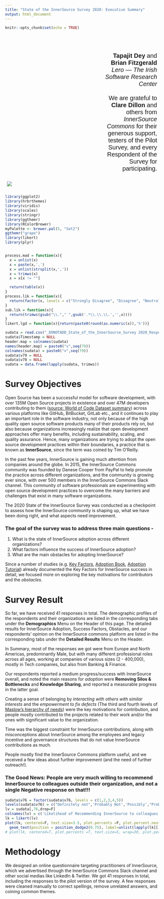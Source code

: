 ```yaml
---
title: "State of the InnerSource Survey 2020: Executive Summary"
output: html_document
---
```


```r
knitr::opts_chunk$set(echo = TRUE)
```
<style type="text/css">
.main-container {
  max-width: 1200px;
  margin-left: auto;
  margin-right: auto;
  font-size: 120%;

}
.tg  {border-collapse:collapse;border-spacing:0;}
.tg td{border-color:black;border-style:solid;border-width:1px;font-family:Arial, sans-serif;font-size:14px;
  overflow:hidden;padding:10px 5px;word-break:normal;}
.tg th{border-color:black;border-style:solid;border-width:1px;font-family:Arial, sans-serif;font-size:14px;
  font-weight:normal;overflow:hidden;padding:10px 5px;word-break:normal;}
.tg .tg-zv4m{border-color:#ffffff;text-align:left;vertical-align:bottom}
.tg .tg-mfl2{border-color:#ffffff;font-family:Verdana, Geneva, sans-serif !important;;font-size:20px;text-align:right;vertical-align:bottom}
</style>
<table class="tg" style="width:100%">
<tbody>
  <tr>
    <td class="tg-zv4m" style="width:60%"><img src='image.png'></td>
    <td class="tg-mfl2" style="width:40%"><span style="font-weight:bold"><br></br>**Tapajit Dey**</span> and <span style="font-weight:bold">**Brian Fitzgerald**</span> <br><span style="font-style:italic">*Lero --- The Irish Software Research Center*</span><br></br> We are grateful to <span style="font-weight:bold">**Clare Dillon**</span> and others from <span style="font-style:italic">*InnerSource Commons*</span> for their generous support, testers of the Pilot Survey, and every Respondent of the Survey for participating.<br><br></br></td>
  </tr>
</tbody>
</table>

```r
library(ggplot2)
library(hrbrthemes)
library(viridis)
library(scales)
library(stringr)
library(ggthemr)
library(RColorBrewer)
myPalette <- brewer.pal(5, "Set2") 
ggthemr("grape") 
library(likert)
library(plyr)


process.mad = function(x){
  x = unlist(x)
  x = paste(x,',')
  x = unlist(strsplit(x,','))
  x = trimws(x)
  x = x[x != ""]

  return(table(x))
}
process.lik = function(x){
  return(factor(x, levels = c("Strongly Disagree", "Disagree", "Neutral", "Agree", "Strongly Agree")))
}
sub.lik = function(x){
  return(trimws(gsub("\\."," ",gsub('.*\\.\\.\\.','',x))))
}
likert.lgd = function(x){return(paste0(round(as.numeric(x)),'%'))}

sudata = read.csv("_DONOTADD_State_of_the_InnerSource_Survey 2020_Responses.csv")
sudata$Timestamp = NULL
header.map = colnames(sudata)
names(header.map) = paste0("v",seq(79))
colnames(sudata) = paste0("v",seq(79))
sudata$v79 = NULL
sudata$v78 = NULL
sudata = data.frame(lapply(sudata, trimws))
```

# **Survey Objectives**


Open Source has been a successful model for software development, with over 135M Open Source projects in existence and over 47M developers contributing to them   ([source: World of Code Dataset summary](https://bitbucket.org/swsc/overview/src/master/README.md)) across various platforms like GitHub, BitBucket, GitLab etc., and it 
continues to play an important role in the software industry, not only
because of the high quality open source software products many of their products rely on, but also
because organizations increasingly realize that open development approaches
offer many benefits, including sustainability, scaling, and quality assurance. Hence, many organizations are trying to adopt the open source
development practices within their boundaries, a practice that is known as **InnerSource**, since the term was coined by Tim O’Reilly.

In the past few years, InnerSource is gaining much attention from companies
around the globe. In 2015, the InnerSource Commons community was founded by
Danese Cooper from PayPal to help promote the practice across different organizations, and the community is growing ever since, with over 500
members in the InnerSource Commons Slack channel. This community of software
professionals are experimenting with open source development practices to
overcome the many barriers and challenges that exist in many software
organizations. 

The 2020 State of the InnerSource Survey was conducted as a checkpoint to assess how the InnerSource community is shaping up, what we have been doing right, and what aspects need improvement.

### The goal of the survey was to address three main questions -

1. What is the state of InnerSource adoption across different organizations? 
2. What factors influence the success of InnerSource adoption? 
3. What are the main obstacles for adopting InnerSource?

Since a number of studies (e.g. [Key Factors](https://dl.acm.org/doi/10.1145/2533685), [Adoption Book](https://innersourcecommons.org/resources/books/adoptinginnersource/), [Adoption Tutorial](https://ieeexplore.ieee.org/document/6809709)) already documented the Key Factors for InnerSource success in detail, we focused more on exploring the key motivations for contributors and the *obstacles*. 

# **Survey Result**
So far, we have received 41 responses in total. The demographic profiles of the respondents and their organizations are listed in the corresponding tabs under the **Demographics** Menu on the Header of this page. The detailed results for InnerSource Adoption, Success Factors, Obstacles, and our respondents' opinion on the InnerSource commons platform are listed  in the corresponding tabs under the **Detailed Results** Menu on the Header.

In Summary, most of the responses we got were from Europe and North Americas, predominantly Male, but with many different professional roles across all ages, working at companies of various sizes (2 - 400,000), mostly in Tech companies, but also from Banking & Finance.

Our respondents reported a medium progress/success with InnerSource overall, and noted the main reasons for *adoption* were **Removing Silos & Bottlenecks** and **Knowledge Sharing**, and reported a measurable progress in the latter goal. 

Creating a sense of belonging by *interacting with others with similar interests* and the *empowerment to fix defects* (The third and fourth levels of [Maslow's hierarchy of needs
](https://en.wikipedia.org/wiki/Maslow's_hierarchy_of_needs)) were the key motivations for contribution, and people mostly contributed to the projects related to their work and/or the ones with significant value to the organization. 

Time was the biggest constraint for InnerSource contributions, along with misconceptions about InnerSource among the employees and legacy incentive and governance structures that do not value InnerSource contributions as much.

People mostly find the InnerSource Commons platform useful, and we received a few ideas about further improvement (and the need of further outreach!).

### **The Good News: People are very much willing to recommend InnerSource to colleagues outside their organization, and not a single Negative response on that!!!**
```r
sudata$v76 = factor(sudata$v76, levels = c(1,2,3,4,5))
levels(sudata$v76) = c("Definitely not",'Probably Not','Possibly',"Probably","Definitely")
lv = sudata[,76,drop=F]
colnames(lv) = c('Likelihood of Recommending InnerSource to colleagues outside their organization')
lk = likert(lv)
plot(lk, centered=F, text.size=3.5, plot.percents =F, plot.percent.neutral=F, plot.percent.low=F, plot.percent.high=F, wrap=20) +
  geom_text(position = position_dodge2(0.75), label=unlist(lapply(lk[['results']][-1], likert.lgd))) + theme(text = element_text(size=15)) + guides(fill=guide_legend(paste0("(N=",length(na.omit(sudata$v76)),')')))
# plot(lk, centered=T, plot.percents =T, text.size=5, wrap=30, plot.percent.neutral=F, plot.percent.low=T, plot.percent.high=T) + theme(text = element_text(size=18)) + guides(fill=guide_legend(""))
```

# **Methodology**
We designed an online questionnaire targeting practitioners  of  InnerSource, which we advertised through the InnerSource Commons Slack channel and other social medias like LinkedIn & Twitter. We got 41 responses in total, including the responses to the pilot version of the survey. A few responses were cleaned manually to correct spellings, remove unrelated answers, and coining common themes.

